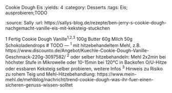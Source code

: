 Cookie Dough Eis
:yields: 4
:category: Desserts
:tags: Eis; ausprobieren;TODO

:source: Sally
:url: https://sallys-blog.de/rezepte/ben-jerry-s-cookie-dough-nachgemacht-vanille-eis-mit-keksteig-stuckchen

1 Fertig Cookie Dough Vanille^1,2,3^
100g Butter
60g Milch
50g Schokoladendrops
# TODO
---
^1^ mit hitzebehandeltem Mehl, z.B. https://www.discounto.de/Angebot/Kuechle-Cookie-Dough-Vanille-Geschmack-220g-3097582/
^2^ oder selber hitzebehandeln: Mehl 2x2min bei höchster Stufe in Mikrowelle oder 10-15min bei 120°C in Backofen O/U-Hitze
oder essbaren Keksteig selber probieren, weitere Infos 
^3^ Hinweis zu Risiko zu rohem Teig und Mehl-Hitzebehandlung: https://www.mein-mehl.de/mehlblog/nachricht/trend-cookie-dough-was-ihr-fuer-einen-sicheren-genuss-wissen-solltet


